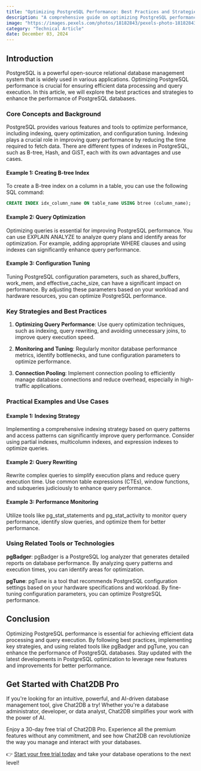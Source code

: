```yaml
---
title: "Optimizing PostgreSQL Performance: Best Practices and Strategies"
description: "A comprehensive guide on optimizing PostgreSQL performance through best practices and strategies."
image: "https://images.pexels.com/photos/18182843/pexels-photo-18182843.jpeg?auto=compress&cs=tinysrgb&dpr=1&w=500"
category: "Technical Article"
date: December 03, 2024
---
```


## Introduction

PostgreSQL is a powerful open-source relational database management system that is widely used in various applications. Optimizing PostgreSQL performance is crucial for ensuring efficient data processing and query execution. In this article, we will explore the best practices and strategies to enhance the performance of PostgreSQL databases.

### Core Concepts and Background

PostgreSQL provides various features and tools to optimize performance, including indexing, query optimization, and configuration tuning. Indexing plays a crucial role in improving query performance by reducing the time required to fetch data. There are different types of indexes in PostgreSQL, such as B-tree, Hash, and GiST, each with its own advantages and use cases.

#### Example 1: Creating B-tree Index

To create a B-tree index on a column in a table, you can use the following SQL command:

```sql
CREATE INDEX idx_column_name ON table_name USING btree (column_name);
```

#### Example 2: Query Optimization

Optimizing queries is essential for improving PostgreSQL performance. You can use EXPLAIN ANALYZE to analyze query plans and identify areas for optimization. For example, adding appropriate WHERE clauses and using indexes can significantly enhance query performance.

#### Example 3: Configuration Tuning

Tuning PostgreSQL configuration parameters, such as shared_buffers, work_mem, and effective_cache_size, can have a significant impact on performance. By adjusting these parameters based on your workload and hardware resources, you can optimize PostgreSQL performance.

### Key Strategies and Best Practices

1. **Optimizing Query Performance**: Use query optimization techniques, such as indexing, query rewriting, and avoiding unnecessary joins, to improve query execution speed.

2. **Monitoring and Tuning**: Regularly monitor database performance metrics, identify bottlenecks, and tune configuration parameters to optimize performance.

3. **Connection Pooling**: Implement connection pooling to efficiently manage database connections and reduce overhead, especially in high-traffic applications.

### Practical Examples and Use Cases

#### Example 1: Indexing Strategy

Implementing a comprehensive indexing strategy based on query patterns and access patterns can significantly improve query performance. Consider using partial indexes, multicolumn indexes, and expression indexes to optimize queries.

#### Example 2: Query Rewriting

Rewrite complex queries to simplify execution plans and reduce query execution time. Use common table expressions (CTEs), window functions, and subqueries judiciously to enhance query performance.

#### Example 3: Performance Monitoring

Utilize tools like pg_stat_statements and pg_stat_activity to monitor query performance, identify slow queries, and optimize them for better performance.

### Using Related Tools or Technologies

**pgBadger**: pgBadger is a PostgreSQL log analyzer that generates detailed reports on database performance. By analyzing query patterns and execution times, you can identify areas for optimization.

**pgTune**: pgTune is a tool that recommends PostgreSQL configuration settings based on your hardware specifications and workload. By fine-tuning configuration parameters, you can optimize PostgreSQL performance.

## Conclusion

Optimizing PostgreSQL performance is essential for achieving efficient data processing and query execution. By following best practices, implementing key strategies, and using related tools like pgBadger and pgTune, you can enhance the performance of PostgreSQL databases. Stay updated with the latest developments in PostgreSQL optimization to leverage new features and improvements for better performance.

## Get Started with Chat2DB Pro

If you're looking for an intuitive, powerful, and AI-driven database management tool, give Chat2DB a try! Whether you're a database administrator, developer, or data analyst, Chat2DB simplifies your work with the power of AI.

Enjoy a 30-day free trial of Chat2DB Pro. Experience all the premium features without any commitment, and see how Chat2DB can revolutionize the way you manage and interact with your databases.

👉 [Start your free trial today](https://chat2db.ai/pricing) and take your database operations to the next level!
